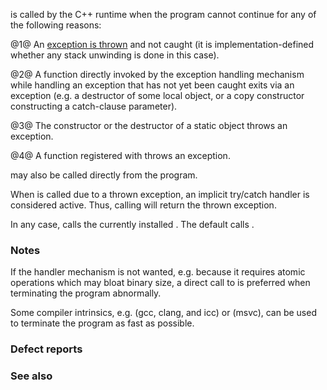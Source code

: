 {{cpp/title|terminate}}
{{cpp/error/navbar}}
{{dcl begin}}
{{dcl header|exception}}
{{dcl rev multi
|dcl1=
void terminate();
|since2=c++11|dcl2=
[[noreturn]] void terminate() noexcept;
}}
{{dcl end}}

{{tt|std::terminate()}} is called by the C++ runtime when the program cannot continue for any of the following reasons:

@1@ An [[cpp/language/throw|exception is thrown]] and not caught (it is implementation-defined whether any stack unwinding is done in this case).

@2@ A function directly invoked by the exception handling mechanism while handling an exception that has not yet been caught exits via an exception (e.g. a destructor of some local object, or a copy constructor constructing a catch-clause parameter).

@3@ The constructor or the destructor of a static {{rev inl|since=c++11|or thread-local}} object throws an exception.

@4@ A function registered with {{lc|std::atexit}} {{rev inl|since=c++11|or {{lc|std::at_quick_exit}}}} throws an exception.

{{rrev|until=c++17|
@5@ A [[cpp/language/except spec|dynamic exception specification]] is violated and the default handler for {{lc|std::unexpected}} is executed.

@6@ A non-default handler for {{lc|std::unexpected}} throws an exception that violates the previously violated dynamic exception specification, if the specification does not include {{lc|std::bad_exception}}.
}}

{{rrev|since=c++11|
@7@ A [[cpp/language/noexcept spec|noexcept specification]] is violated (it is implementation-defined whether any stack unwinding is done in this case).

@8@ {{lc|std::nested_exception::rethrow_nested}} is called for an object that isn't holding a captured exception.

@9@ An exception is thrown from the initial function of {{lc|std::thread}}.

@10@ A joinable {{lc|std::thread}} is destroyed or assigned to.

@11@ {{lc|std::condition_variable::wait}}, {{lc|std::condition_variable::wait_until}}, or {{lc|std::condition_variable::wait_for}} fails to reach its postcondition (e.g. if relocking the mutex throws).&lt;!-- LWG 2135 --&gt;
}}

{{rrev|since=c++17|
@12@ A function invoked by a [[cpp/algorithm|parallel algorithm]] exits via an uncaught exception and the [[cpp/algorithm/execution_policy_tag_t|execution policy]] specifies termination.
}}

{{tt|std::terminate()}} may also be called directly from the program.

When {{tt|std::terminate}} is called due to a thrown exception, an implicit try/catch handler is considered active. Thus, calling {{lc|std::current_exception}} will return the thrown exception.

In any case, {{tt|std::terminate}} calls the currently installed {{lc|std::terminate_handler}}. The default {{lc|std::terminate_handler}} calls {{lc|std::abort}}.

{{rrev multi
|rev1=
If a destructor reset the terminate handler during stack unwinding and the unwinding later led to {{tt|terminate}} being called, the handler that was installed at the end of the throw expression is the one that will be called. (note: it was ambiguous whether re-throwing applied the new handlers)
|since2=c++11|rev2=
If a destructor reset the terminate handler during stack unwinding, it is unspecified which handler is called if the unwinding later led to {{tt|terminate}} being called.
}}

===Notes===
If the handler mechanism is not wanted, e.g. because it requires atomic operations which may bloat binary size, a direct call to {{lc|std::abort}} is preferred when terminating the program abnormally.

Some compiler intrinsics, e.g. [https://gcc.gnu.org/onlinedocs/gcc/Other-Builtins.html {{tt|__builtin_trap}}] (gcc, clang, and icc) or [https://docs.microsoft.com/en-us/cpp/intrinsics/debugbreak?view=msvc-160 {{tt|__debugbreak}}] (msvc), can be used to terminate the program as fast as possible.

===Defect reports===
{{dr list begin}}
{{dr list item|wg=lwg|dr=2111|std=C++11|before=effect of calling {{lc|std::set_terminate}} during stack&lt;br&gt;unwinding differs from C++98 and breaks some ABIs|after=made unspecified}}
{{dr list end}}

===See also===
{{dsc begin}}
{{dsc inc|cpp/error/dsc terminate_handler}}
{{dsc inc|cpp/utility/program/dsc abort}}
{{dsc inc|cpp/utility/dsc breakpoint}}
{{dsc end}}

{{langlinks|de|es|fr|it|ja|pt|ru|zh}}